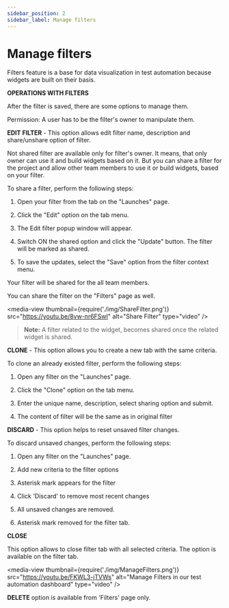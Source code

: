 ```yaml
---
sidebar_position: 2
sidebar_label: Manage filters
---
```


# Manage filters

Filters feature is a base for data visualization in test automation because widgets are built on their basis.

**OPERATIONS WITH FILTERS**

After the filter is saved, there are some options to manage them.

Permission: A user has to be the filter's owner to manipulate them.

**EDIT FILTER** -
This option allows edit filter name, description and share/unshare option of filter.

Not shared filter are available only for filter's owner. It means, that only owner can use it and build widgets based on it.
But you can share a filter for the project and allow other team members to use it or build widgets, based on your filter.

To share a filter, perform the following steps:

1. Open your filter from the tab on the "Launches" page.

2. Click the "Edit" option on the tab menu.

3. The Edit filter popup window will appear.

4. Switch ON the shared option and click the "Update" button. The filter will be marked as shared.

5. To save the updates, select the "Save" option from the filter context menu.

Your filter will be shared for the all team members.

You can share the filter on the "Filters" page as well.

<media-view thumbnail={require('./img/ShareFilter.png')} src="https://youtu.be/8vw-nr6FSwI" alt="Share Filter" type="video" />

>**Note:** A filter related to the widget, becomes shared once the related widget is shared.

**CLONE** -
This option allows you to create a new tab with the same criteria.

To clone an already existed filter, perform the following steps:

1. Open any filter on the "Launches" page.

2. Click the "Clone" option on the tab menu.

3. Enter the unique name, description, select sharing option and submit.

4. The content of filter will be the same as in original filter

**DISCARD** -
This option helps to reset unsaved filter changes.

To discard unsaved changes, perform the following steps:

1. Open any filter on the "Launches" page.

2. Add new criteria to the filter options

3. Asterisk mark appears for the filter

4. Click 'Discard' to remove most recent changes

5. All unsaved changes are removed. 

6. Asterisk mark removed for the filter tab.

**CLOSE**

This option allows to close filter tab with all selected criteria. The option is available on the filter tab.

<media-view thumbnail={require('./img/ManageFilters.png')} src="https://youtu.be/FKWL3-jTVWs" alt="Manage Filters in our test automation dashboard" type="video" />

**DELETE** option is available from 'Filters' page only.
